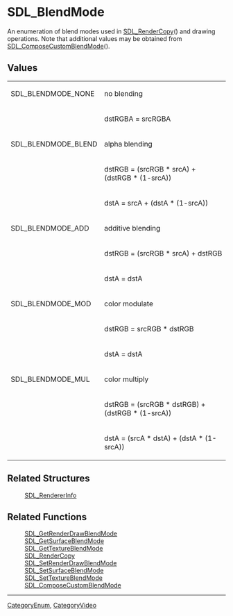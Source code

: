 = SDL_BlendMode =
An enumeration of blend modes used in [[SDL_RenderCopy]]() and drawing operations.
Note that additional values may be obtained from [[SDL_ComposeCustomBlendMode]]().


== Values ==
{|
|SDL_BLENDMODE_NONE
|no blending
|-
| 
|dstRGBA = srcRGBA
|-
|SDL_BLENDMODE_BLEND
|alpha blending
|-
| 
|dstRGB = (srcRGB * srcA) + (dstRGB * (1-srcA))
|-
| 
|dstA = srcA + (dstA * (1-srcA))
|-
|SDL_BLENDMODE_ADD
|additive blending
|-
| 
|dstRGB = (srcRGB * srcA) + dstRGB
|-
| 
|dstA = dstA
|-
|SDL_BLENDMODE_MOD
|color modulate
|-
| 
|dstRGB = srcRGB * dstRGB
|-
| 
|dstA = dstA
|-
|SDL_BLENDMODE_MUL
|color multiply
|-
|
|dstRGB = (srcRGB * dstRGB) + (dstRGB * (1-srcA))
|-
|
|dstA = (srcA * dstA) + (dstA * (1-srcA))
|}
== Related Structures ==
:[[SDL_RendererInfo]]

== Related Functions ==
:[[SDL_GetRenderDrawBlendMode]]
:[[SDL_GetSurfaceBlendMode]]
:[[SDL_GetTextureBlendMode]]
:[[SDL_RenderCopy]]
:[[SDL_SetRenderDrawBlendMode]]
:[[SDL_SetSurfaceBlendMode]]
:[[SDL_SetTextureBlendMode]]
:[[SDL_ComposeCustomBlendMode]]

----
[[CategoryEnum]], [[CategoryVideo]]

<!-- #Actually from the SDL_blendmode.h header which does not have it's own category in this wiki. -->
